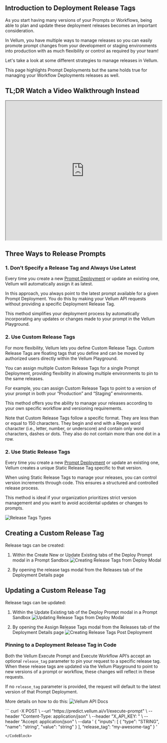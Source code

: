 ## Introduction to Deployment Release Tags
As you start having many versions of your Prompts or Workflows, being able to plan and update these deployment releases becomes an important consideration. 

In Vellum, you have multiple ways to manage releases so you can easily promote prompt changes from your development or staging environments into production with as much flexibility or control as required by your team!

Let's take a look at some different strategies to manage releases in Vellum.

<Callout intent="info">
This page highlights Prompt Deployments but the same holds true for managing your Workflow Deployments releases as well.
</Callout>

## TL;DR Watch a Video Walkthrough Instead
<iframe src="https://www.loom.com/share/e6da73037c984c799e00558b3919217c?sid=6f4a93f0-062c-4d24-ab24-a8834f0050fb"
  width="100%"
  height="450px"
></iframe>


## Three Ways to Release Prompts

### 1. Don’t Specify a Release Tag and Always Use Latest

Every time you create a new [Prompt Deployment](/help-center/deployments/prompt-lifecycle-management) or update an existing one, Vellum will automatically assign it as latest. 

In this approach, you always point to the latest prompt available for a given Prompt Deployment. You do this by making your Vellum API requests without providing a specific Deployment Release Tag.

This method simplifies your deployment process by automatically incorporating any updates or changes made to your prompt in the Vellum Playground.

### 2. Use Custom Release Tags

For more flexibility, Vellum lets you define Custom Release Tags. Custom Release Tags are floating tags that you define and can be moved by authorized users directly within the Vellum Playground. 

You can assign multiple Custom Release Tags for a single Prompt Deployment, providing flexibility in allowing multiple environments to pin to the same releases.

For example, you can assign Custom Release Tags to point to a version of your prompt in both your “Production” and “Staging” environments.

This method offers you the ability to manage your releases according to your own specific workflow and versioning requirements.

<Callout intent="info">
Note that Custom Release Tags follow a specific format. They are less than or equal to 150 characters. They begin and end with a Regex word character (i.e., letter, number, or underscore) and contain only word characters, dashes or dots. They also do not contain more than one dot in a row.
</Callout>

### 2. Use Static Release Tags

Every time you create a new [Prompt Deployment](/help-center/deployments/prompt-lifecycle-management#changing-prompts-in-production) or update an existing one, Vellum creates a unique Static Release Tag specific to that version.

When using Static Release Tags to manage your releases, you can control version increments through code. This ensures a structured and controlled release process. 

This method is ideal if your organization prioritizes strict version management and you want to avoid accidental updates or changes to prompts.

![Release Tags Types](https://storage.googleapis.com/vellum-public/help-docs/release-tags-types.png)

## Creating a Custom Release Tag

Release tags can be created:

1. Within the Create New or Update Existing tabs of the Deploy Prompt modal in a Prompt Sandbox
![Creating Release Tags from Deploy Modal](https://storage.googleapis.com/vellum-public/help-docs/release-tags-on-deploy%20.png)

2. By opening the release tags modal from the Releases tab of the Deployment Details page


## Updating a Custom Release Tag

Release tags can be updated:

1. Within the Update Existing tab of the Deploy Prompt modal in a Prompt Sandbox
![Updating Release Tags from Deploy Modal](https://storage.googleapis.com/vellum-public/help-docs/release-tags-update-on-deploy.png)

2. By opening the Assign Release Tags modal from the Releases tab of the Deployment Details page
![Creating Release Tags Post Deployment](https://storage.googleapis.com/vellum-public/help-docs/release-tags-post-deploy.png)

### Pinning to a Deployment Release Tag in Code

Both the Vellum Execute Prompt and Execute Workflow API’s accept an optional `release_tag` parameter to pin your request to a specific release tag. When these release tags are updated via the Vellum Playground to point to new versions of a prompt or workflow, these changes will reflect in these requests.

If no `release_tag` parameter is provided, the request will default to the latest version of that Prompt Deployment.

More details on how to do this: ![Vellum API Docs](/api-reference/api-reference/execute-prompt)

<CodeBlock title="Example Request">
```
curl -X POST \
--url "https://predict.vellum.ai/v1/execute-prompt" \
--header "Content-Type: application/json" \
--header "X_API_KEY: <apiKey>" \
--header "Accept: application/json" \
--data '
{
  "inputs": [
    {
      "type": "STRING",
      "name": "string",
      "value": "string"
    }
  ],
  “release_tag”: “my-awesome-tag”
}
  '


```
</CodeBlock>
